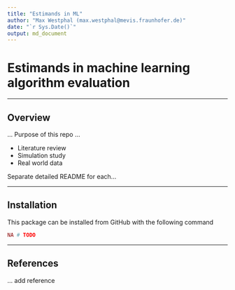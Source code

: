 ```yaml
---
title: "Estimands in ML"
author: "Max Westphal (max.westphal@mevis.fraunhofer.de)"
date: "`r Sys.Date()`"
output: md_document
---
```


# Estimands in machine learning algorithm evaluation




---

## Overview

... Purpose of this repo ...

- Literature review
- Simulation study
- Real world data

Separate detailed README for each...


---

## Installation

This package can be installed from GitHub with the following command

```r
NA # TODO
```



---

## References

... add reference
